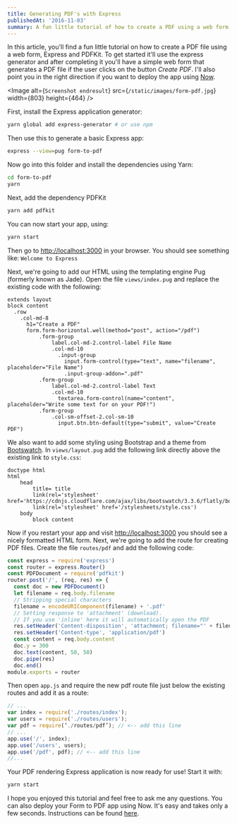 ```yaml
---
title: Generating PDF's with Express
publishedAt: '2016-11-03'
summary: A fun little tutorial of how to create a PDF using a web form, Express and PDFKit
---
```


In this article, you'll find a fun little tutorial on how to create a PDF file using a web form, Express and PDFKit. To get started it'll use the express generator and after completing it you'll have a simple web form that generates a PDF file if the user clicks on the button _Create PDF_. I'll also point you in the right direction if you want to deploy the app using [Now](https://zeit.co/now).

<Image
  alt={`Screenshot endresult`}
  src={`/static/images/form-pdf.jpg`}
  width={803}
  height={464}
/>

First, install the Express application generator:

```bash
yarn global add express-generator # or use npm
```

Then use this to generate a basic Express app:

```bash
express --view=pug form-to-pdf
```

Now go into this folder and install the dependencies using Yarn:

```bash
cd form-to-pdf
yarn
```

Next, add the dependency PDFKit

```bash
yarn add pdfkit
```

You can now start your app, using:

```bash
yarn start
```

Then go to [http://localhost:3000](http://localhost:3000) in your browser. You should see something like: `Welcome to Express`

Next, we're going to add our HTML using the templating engine Pug (formerly known as Jade). Open the file `views/index.pug`
and replace the existing code with the following:

```pug
extends layout
block content
  .row
    .col-md-8
      h1="Create a PDF"
      form.form-horizontal.well(method="post", action="/pdf")
          .form-group
              label.col-md-2.control-label File Name
              .col-md-10
                .input-group
                  input.form-control(type="text", name="filename", placeholder="File Name")
                  .input-group-addon=".pdf"
          .form-group
              label.col-md-2.control-label Text
              .col-md-10
                textarea.form-control(name="content", placeholder="Write some text for on your PDF!")
          .form-group
              .col-sm-offset-2.col-sm-10
                input.btn.btn-default(type="submit", value="Create PDF")
```

We also want to add some styling using Bootstrap and a theme from [Bootswatch](https://bootswatch.com/). In `views/layout.pug` add the following link directly above the existing link to `style.css`:

```pug
doctype html
html
    head
        title= title
        link(rel='stylesheet' href='https://cdnjs.cloudflare.com/ajax/libs/bootswatch/3.3.6/flatly/bootstrap.min.css')
        link(rel='stylesheet' href='/stylesheets/style.css')
    body
        block content
```

Now if you restart your app and visit [http://localhost:3000](http://localhost:3000) you should see a nicely formatted HTML form. Next, we're going to add the route for creating PDF files. Create the file `routes/pdf` and add the following code:

```js
const express = require('express')
const router = express.Router()
const PDFDocument = require('pdfkit')
router.post('/', (req, res) => {
  const doc = new PDFDocument()
  let filename = req.body.filename
  // Stripping special characters
  filename = encodeURIComponent(filename) + '.pdf'
  // Setting response to 'attachment' (download).
  // If you use 'inline' here it will automatically open the PDF
  res.setHeader('Content-disposition', 'attachment; filename="' + filename + '"')
  res.setHeader('Content-type', 'application/pdf')
  const content = req.body.content
  doc.y = 300
  doc.text(content, 50, 50)
  doc.pipe(res)
  doc.end()
module.exports = router
```

Then open `app.js` and require the new pdf route file just below the existing routes and add it as a route:

```js
// ...
var index = require('./routes/index');
var users = require('./routes/users');
var pdf = require(‘./routes/pdf’); // <-- add this line
// ...
app.use('/', index);
app.use('/users', users);
app.use('/pdf', pdf); // <-- add this line
//...
```

Your PDF rendering Express application is now ready for use! Start
it with:

```bash
yarn start
```

I hope you enjoyed this tutorial and feel free to ask me any questions. You can also deploy your Form to PDF app using Now. It's easy and takes only a few seconds. Instructions can be found [here](https://zeit.co/now).
